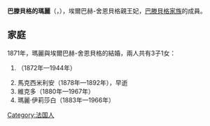 {{Multiple issues|
{{Expand language|1=en|time=2021-02-05T09:18:15+00:00}}
{{Unreferenced|time=2021-02-05T09:18:15+00:00}}
}}
{{Infobox noble
| name        = 巴滕貝格的瑪麗
| title       = 埃爾巴赫-舍恩貝格親王妃
| image       = Princess Marie of Battenberg, Countess of Erbach-Schonberg.jpg
| birth_date  = {{birth date|1852|2|15|df=y}}
| birth_place = [[史特拉斯堡|史特拉斯堡]]
| death_date  = {{death date and age|1923|6|20|1852|2|15|df=y}}
| death_place = [[陶努斯山区克龙贝格|舍恩貝格]]
| noble family= [[巴滕貝格家族|巴滕貝格家族]]
| father      = [[亚历山大_(黑森-达姆施塔特)|黑森的亞歷山大]]
| mother      = [[茱莉亞·郝克|茱莉亞·郝克]]
}}
'''巴滕貝格的瑪麗'''（{{lang-de|''Marie von Battenberg''|}}，{{bd|1852年|2月15日|1923年|6月20日|}}），埃爾巴赫-舍恩貝格親王妃，[[巴滕貝格家族|巴滕貝格家族]]的成員。

== 家庭 ==
1871年，瑪麗與埃爾巴赫-舍恩貝格的{{link-de|古斯塔夫·恩斯特 (埃爾巴赫-舍恩貝格)|Gustav Ernst zu Erbach-Schönberg (1840–1908)|古斯塔夫·恩斯特}}結婚，兩人共有3子1女：
# {{le|亞歷山大 (埃爾巴赫-舍恩貝格親王)|Alexander, Prince of Erbach-Schönberg|亞歷山大}}（1872年—1944年）
# 馬克西米利安（1878年—1892年），早逝
# 維克多（1880年—1967年）
# 瑪麗·伊莉莎白（1883年—1966年）

[[Category:法国人|Category:法国人]]
{{stub}}